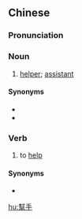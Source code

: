 {{also|帮手}}
==Chinese==
{{zh-forms|s=帮手}}

===Pronunciation===
{{zh-pron
|m=bāngshǒu,tl=y
|c=bong1 sau2
|c-t=bong1 siu2
|cat=n,v
}}

===Noun===
{{zh-noun}}

# [[helper]]; [[assistant]]

====Synonyms====
* {{zh-l|助理}}
* {{zh-l|助手}}

===Verb===
{{zh-verb}}

# {{lb|zh|Cantonese}} to [[help]]
#: {{zh-x|如果 你 想 幫手，就 去 洗碗 啦。|If you want to '''help''', then go wash the dishes.|C}}

====Synonyms====
* {{zh-l|幫忙}}

[[hu:幫手]]